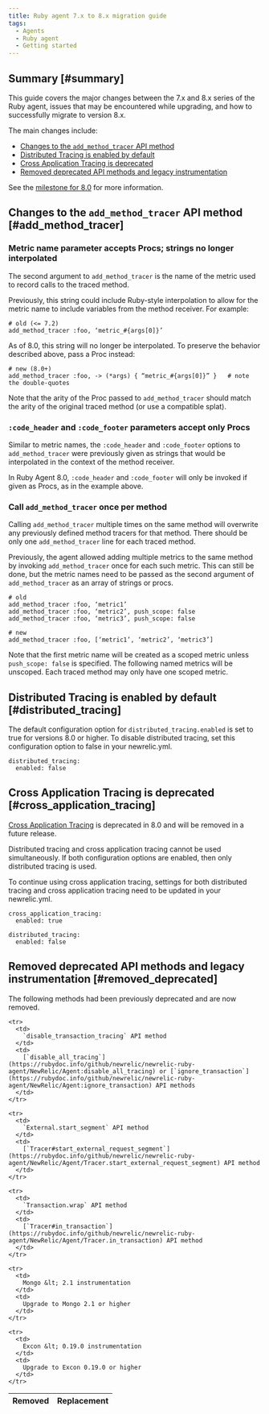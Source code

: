 ```yaml
---
title: Ruby agent 7.x to 8.x migration guide
tags: 
  - Agents
  - Ruby agent
  - Getting started
---
```

## Summary [#summary]

This guide covers the major changes between the 7.x and 8.x series of the Ruby agent, issues that may be encountered while upgrading, and how to successfully migrate to version 8.x.

The main changes include:

- [Changes to the `add_method_tracer` API method](#add_method_tracer)
- [Distributed Tracing is enabled by default](#distributed_tracing)
- [Cross Application Tracing is deprecated](#cross_application_tracing)
- [Removed deprecated API methods and legacy instrumentation](#removed_deprecated)

See the [milestone for 8.0](https://github.com/newrelic/newrelic-ruby-agent/milestone/10) for more information.

## Changes to the `add_method_tracer` API method  [#add_method_tracer]

### Metric name parameter accepts Procs; strings no longer interpolated

The second argument to `add_method_tracer` is the name of the metric used to record calls to the traced method. 

Previously, this string could include Ruby-style interpolation to allow for the metric name to include variables from the method receiver. For example:

```
# old (<= 7.2)
add_method_tracer :foo, ‘metric_#{args[0]}’
```

As of 8.0, this string will no longer be interpolated. To preserve the behavior described above, pass a Proc instead:

```
# new (8.0+)
add_method_tracer :foo, -> (*args) { “metric_#{args[0]}” }   # note the double-quotes
```

Note that the arity of the Proc passed to `add_method_tracer` should match the arity of the original traced method (or use a compatible splat).

### `:code_header` and `:code_footer` parameters accept only Procs

Similar to metric names, the `:code_header` and `:code_footer` options to `add_method_tracer` were previously given as strings that would be interpolated in the context of the method receiver.

In Ruby Agent 8.0, `:code_header` and `:code_footer` will only be invoked if given as Procs, as in the example above.

### Call `add_method_tracer` once per method

Calling `add_method_tracer` multiple times on the same method will overwrite any previously defined method tracers for that method. There should be only one `add_method_tracer` line for each traced method.

Previously, the agent allowed adding multiple metrics to the same method by invoking `add_method_tracer` once for each such metric. This can still be done, but the metric names need to be passed as the second argument of `add_method_tracer`  as an array of strings or procs.

```
# old
add_method_tracer :foo, ‘metric1’
add_method_tracer :foo, ‘metric2’, push_scope: false
add_method_tracer :foo, ‘metric3’, push_scope: false
```

```
# new
add_method_tracer :foo, [‘metric1’, ‘metric2’, ‘metric3’]
```

Note that the first metric name will be created as a scoped metric unless `push_scope: false` is specified. The following named metrics will be unscoped. Each traced method may only have one scoped metric.

## Distributed Tracing is enabled by default  [#distributed_tracing]

The default configuration option for `distributed_tracing.enabled` is set to true for versions 8.0 or higher. To disable distributed tracing, set this configuration option to false in your newrelic.yml. 

```
distributed_tracing:
  enabled: false
```

## Cross Application Tracing is deprecated  [#cross_application_tracing]

[Cross Application Tracing](/docs/agents/ruby-agent/features/cross-application-tracing-ruby/) is deprecated in 8.0 and will be removed in a future release. 

<Callout variant="tip">
Distributed tracing and cross application tracing cannot be used simultaneously. If both configuration options are enabled, then only distributed tracing is used. 

To continue using cross application tracing, settings for both distributed tracing and cross application tracing need to be updated in your newrelic.yml. 

```
cross_application_tracing:
  enabled: true

distributed_tracing:
  enabled: false
```
</Callout>

## Removed deprecated API methods and legacy instrumentation  [#removed_deprecated]

The following methods had been previously deprecated and are now removed. 

<table>
  <thead>
    <tr>
      <th>
        Removed
      </th>
      <th>
        Replacement
      </th>
    </tr>
  </thead>

  <tbody>

    <tr>
      <td>
        `disable_transaction_tracing` API method
      </td>
      <td>
        [`disable_all_tracing`](https://rubydoc.info/github/newrelic/newrelic-ruby-agent/NewRelic/Agent:disable_all_tracing) or [`ignore_transaction`](https://rubydoc.info/github/newrelic/newrelic-ruby-agent/NewRelic/Agent:ignore_transaction) API methods
      </td>
    </tr>

    <tr>
      <td>
        `External.start_segment` API method
      </td>
      <td>
        [`Tracer#start_external_request_segment`](https://rubydoc.info/github/newrelic/newrelic-ruby-agent/NewRelic/Agent/Tracer.start_external_request_segment) API method
      </td>
    </tr>

    <tr>
      <td>
        `Transaction.wrap` API method
      </td>
      <td>
        [`Tracer#in_transaction`](https://rubydoc.info/github/newrelic/newrelic-ruby-agent/NewRelic/Agent/Tracer.in_transaction) API method
      </td>
    </tr>

    <tr>
      <td>
        Mongo &lt; 2.1 instrumentation
      </td>
      <td>
        Upgrade to Mongo 2.1 or higher
      </td>
    </tr>

    <tr>
      <td>
        Excon &lt; 0.19.0 instrumentation
      </td>
      <td>
        Upgrade to Excon 0.19.0 or higher
      </td>
    </tr>

  </tbody>
</table>

